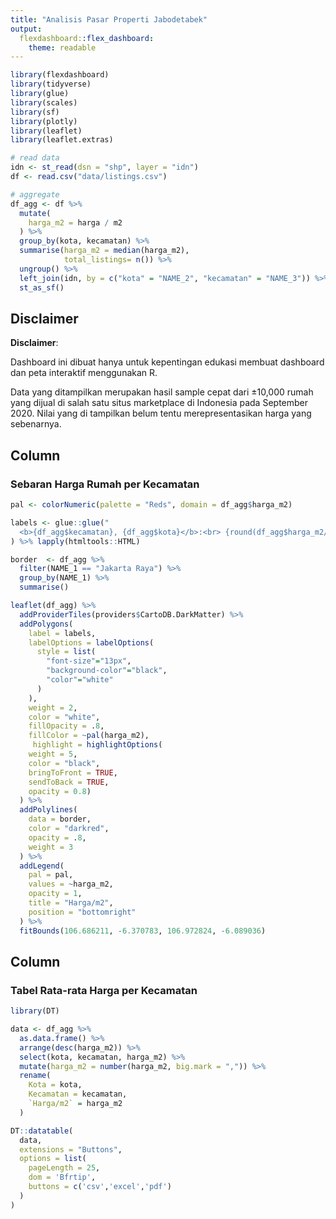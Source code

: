 ```yaml
---
title: "Analisis Pasar Properti Jabodetabek"
output: 
  flexdashboard::flex_dashboard:
    theme: readable
---
```


```r
library(flexdashboard)
library(tidyverse)
library(glue)
library(scales)
library(sf)
library(plotly)
library(leaflet)
library(leaflet.extras)

# read data
idn <- st_read(dsn = "shp", layer = "idn")
df <- read.csv("data/listings.csv")

# aggregate
df_agg <- df %>% 
  mutate(
    harga_m2 = harga / m2
  ) %>% 
  group_by(kota, kecamatan) %>% 
  summarise(harga_m2 = median(harga_m2),
            total_listings= n()) %>% 
  ungroup() %>% 
  left_join(idn, by = c("kota" = "NAME_2", "kecamatan" = "NAME_3")) %>% 
  st_as_sf()

```

Disclaimer {.sidebar}
-------------------------------------

**Disclaimer**:  

Dashboard ini dibuat hanya untuk kepentingan edukasi membuat dashboard dan peta interaktif menggunakan R.

Data yang ditampilkan merupakan hasil sample cepat dari ±10,000 rumah yang dijual di salah satu situs marketplace di Indonesia pada September 2020. Nilai yang di tampilkan belum tentu merepresentasikan harga yang sebenarnya. 


Column
-------------------------------------

### Sebaran Harga Rumah per Kecamatan

```r
pal <- colorNumeric(palette = "Reds", domain = df_agg$harga_m2)

labels <- glue::glue("
  <b>{df_agg$kecamatan}, {df_agg$kota}</b>:<br> {round(df_agg$harga_m2/1e6, 2)} jt/m2"
) %>% lapply(htmltools::HTML)

border  <- df_agg %>% 
  filter(NAME_1 == "Jakarta Raya") %>% 
  group_by(NAME_1) %>% 
  summarise() 

leaflet(df_agg) %>% 
  addProviderTiles(providers$CartoDB.DarkMatter) %>%  
  addPolygons(
    label = labels,
    labelOptions = labelOptions(
      style = list(
        "font-size"="13px",
        "background-color"="black",
        "color"="white"
      )
    ),
    weight = 2,
    color = "white",
    fillOpacity = .8,
    fillColor = ~pal(harga_m2),
     highlight = highlightOptions(
    weight = 5,
    color = "black",
    bringToFront = TRUE,
    sendToBack = TRUE,
    opacity = 0.8)
  ) %>% 
  addPolylines(
    data = border,
    color = "darkred",
    opacity = .8,
    weight = 3
  ) %>% 
  addLegend(
    pal = pal,
    values = ~harga_m2,
    opacity = 1,
    title = "Harga/m2",
    position = "bottomright"
  ) %>%
  fitBounds(106.686211, -6.370783, 106.972824, -6.089036)
```

Column
-------------------------------------

### Tabel Rata-rata Harga per Kecamatan 

```r
library(DT)

data <- df_agg %>% 
  as.data.frame() %>% 
  arrange(desc(harga_m2)) %>% 
  select(kota, kecamatan, harga_m2) %>% 
  mutate(harga_m2 = number(harga_m2, big.mark = ",")) %>% 
  rename(
    Kota = kota,
    Kecamatan = kecamatan,
    `Harga/m2` = harga_m2
  ) 

DT::datatable(
  data,
  extensions = "Buttons",
  options = list(
    pageLength = 25,
    dom = 'Bfrtip',
    buttons = c('csv','excel','pdf')
  )
)
```


